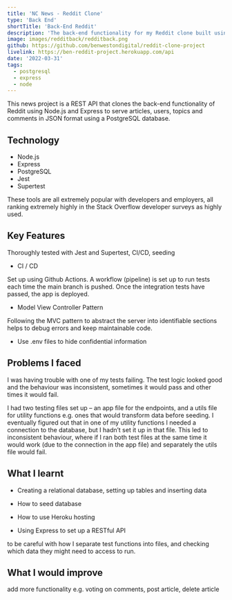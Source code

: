 ```yaml
---
title: 'NC News - Reddit Clone'
type: 'Back End'
shortTitle: 'Back-End Reddit'
description: 'The back-end functionality for my Reddit clone built using Express and PostgreSQL.'
image: images/redditback/redditback.png
github: https://github.com/benwestondigital/reddit-clone-project
livelink: https://ben-reddit-project.herokuapp.com/api
date: '2022-03-31'
tags:
  - postgresql
  - express
  - node
---
```


This news project is a REST API that clones the back-end functionality of Reddit using Node.js and Express to serve articles, users, topics and comments in JSON format using a PostgreSQL database.

## Technology

- Node.js
- Express
- PostgreSQL
- Jest
- Supertest

These tools are all extremely popular with developers and employers, all ranking extremely highly in the Stack Overflow developer surveys as highly used.

## Key Features

Thoroughly tested with Jest and Supertest, CI/CD, seeding

- CI / CD

Set up using Github Actions. A workflow (pipeline) is set up to run tests each time the main branch is pushed. Once the integration tests have passed, the app is deployed.

- Model View Controller Pattern

Following the MVC pattern to abstract the server into identifiable sections helps to debug errors and keep maintainable code.

- Use .env files to hide confidential information

## Problems I faced

I was having trouble with one of my tests failing. The test logic looked good and the behaviour was inconsistent, sometimes it would pass and other times it would fail.

I had two testing files set up – an app file for the endpoints, and a utils file for utility functions e.g. ones that would transform data before seeding. I eventually figured out that in one of my utility functions I needed a connection to the database, but I hadn’t set it up in that file. This led to inconsistent behaviour, where if I ran both test files at the same time it would work (due to the connection in the app file) and separately the utils file would fail.

## What I learnt

- Creating a relational database, setting up tables and inserting data

- How to seed database

- How to use Heroku hosting

- Using Express to set up a RESTful API

to be careful with how I separate test functions into files, and checking which data they might need to access to run.

## What I would improve

add more functionality e.g. voting on comments, post article, delete article
